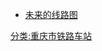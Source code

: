 {{Routemap
| title = 重庆西站线路配置图
| inline = <includeonly>1</includeonly>
| map =
\\\\\\\\\\\\\\\\\\\\\\\\\tCONTg\\\\\\~~ ~~{{rmr|l=u|蔡西联络线往[[歌乐山站|歌乐山]]至[[蔡家站 (重庆铁路枢纽)|蔡家]]|r=}}~~ ~~(新桥隧道)
\\\\\\\\\\\\\\\\\\\\\\\\tCONTg\tSTRe\\\\\\~~ ~~{{rmr|l=u|[[成渝高铁]]重庆西下行联络线|r=}}~~ ~~(新桥5号隧道)
\\\\\\\\\\\\\\\\\\\\\\\\tSTRe\STRg\\\\\\
\\\\\\\\\\\\\\\\\\\\\\\\STRf\STRf\\\\\\
\\\\\\\\\\\\\tCONTg\tCONTg\\\\\\\\\\STR\STR\\\\\\~~ ~~{{rmr|l=u|童西联络线至[[兰渝铁路]]童家溪线路所|r=}}~~ ~~(新双碑隧道)
\\\\\\\\\\\extCONTg\\tSTRe-l\tSTRe-r\\\\\\\\\\STR\STR\\\\\\~~ ~~{{rmr|l=u|[[梨树湾站|梨树湾]]机务折返段走行线}}~~ ~~(石梯沟隧道)
\\\\\\\\\\\extSTRe\\STRg\STRf\\\\\\\\\\STR\STR\\\\\\
\\\\\\\\\\\exABZgl\exSTRq\eKRZo(Rr)\eKRZo(Ll)\exSTR2+r\exSTRc3\\STRc2\STR3+l\STRq\STRq\STRq\STRq\STRr\STR\\\\\\
\\\\\\\\\\\exSTR\\ABZg2\STR!~STRc3\exSTRc1\exSTR2+4\exSTRc3!~STRc2\STR3+1\STRc4\\\\\ENDEa\STR\\STRc2\CONT3\\\~~ ~~{{rmr|l=ne|[[小梨线]]至[[梨树湾站|梨树湾]]机务折返段}}
\\\\\\\\\\\exSTR\\STR!~STRc1\ABZg+4\\exSTRc1!~STRc2\xKRXu\exSTRc3!~STRc4\\STRc2\STR3+l\STRq\STRq\KRZo(Rr)\KRZo(Ll)\STRq\ABZ1+fr\STRc4\\\
\\\\\\\\\\\exSTR!~ENDEa\ENDEa\STR\STR\STRc2\ABZ1+3f\STRc4!~exSTRc1\exSTR+4\STRc2\STR3+1\STRc4\\\STR\STR\\STR\\\\
\\\\\\\\\\\STR2\STR!~STRc3\STR!~STRc2\ABZg3\STR+1\STR!~STRc4\\exSTR!~ENDEa\STR+1\STRc4\\\\STR\STR\\STR\\\\
\\\\\\\\\\\STRc1\ABZg+4\ABZg+1\STR!~STRc4\ENDEe\STR\\ABZg2\ABZg3\\\\\ABZg2\STR!~STRc3\ENDEa\STR\\\\
\\\\\\\\\\\\ABZg2\STR!~STRc3\STR\STRc2\STR3\\ABZg+1\ABZg+4\\\\\STR!~STRc1\ABZg+4\STR\STR\\\\
\\\\\\\\\\\\STR!~STRc1\ABZg+4\STR\STR+1\STRc4\\STR\STR\\\\\STR\STR!~STRc2\ABZg3\STR\\\\
\\\\\\\\\\\\STR\STR\STR\STR\\STRc2\STR3\STR\\\\\STR\ABZg+1\STR!~STRc24\STR3\\\\
\\\\\\\\\\\\STR\STR\ABZg2\STR!~STRc3\STRc2\STR3+1\STRc4\STR2\STRc3\\\\STR\STR\ABZg+1\STRc4\\\\
\\\\\\\\\\\\STR\ABZg2\STR!~STRc13\ABZg+4\STR+1\STRc4\\STRc1\STR2+4\STRc3\\\STR!~STRc2\ABZg3!~STRc2\ABZg3\\\\\
\\\\\\\\\\\\STR\STR!~STRc1\ABZg+4\STR\STR\\\\STRc1\STR2+4\STRc3\\ABZg+1\ABZg+1!~STRc4\STR!~STRc4\\\\\
\\\\\\\\\\\\STR\STR\STR\STR\STR\\\\\STRc1\STR2+4\STRc3\STR\STR\ABZg2\STRc3\\\\
\\\\\\\\\\\STRc2\ABZg3!~STRc2\ABZg3\STR\STR\STR\\\\\\STRc1\STR+4\STR\ABZg2\STR!~STRc13\STR+4\\\\
\\\\\\\\\\STRc2\STR3+1\ABZg+1!~STRc4\STR!~STRc4\STR\STR\STR\\\\\\\STR\ABZg2\STR!~STRc13\ABZg+4\ENDEe\\\\
\\\\\\\\\STRc2\STR3+1\STRc24\STR3!~STRc2\ABZg3\ABZg2\STR2!~STRc3\STR!~STRc3\\\\\\\ABZg2\STR!~STRc13\ABZg+4\STR\\\\\
\\\\\\\\STRc2\STR3+1\STRc4\STR+1\STR+1!~STRc4\STR!~STRc4\STR!~STRc1\STR+4!~STRc1\ABZ2+4g\STRc3\\\\\\STR!~STRc1\ABZg+4\STR\STR\\\\\
\\\\\\\STRc2\STR3+1\STRc4\\STR\STR\STR\STR\STR\STRc1\STR+4\\\\\\STR\STR\STR\STR\\\\\
\\\\\\STRc2\STR3+1\STRc4\\\STR\STR\STR\STR\ABZg2\STRc3\ABZg2\STRc3\\\\\STR!~STRc2\ABZg3\ABZg2\STR2!~STRc3\STRc3\\\\
\\\\\STRc2\STR3+1\STRc4\\\STRc2\STR3\STR\STR\STR\STR!~STRc1\STR+4\STR!~STRc1\STR+4\\\\\ABZg+1\STR!~STRc4\STR!~STRc1\STR+4!~STRc1\STR2+4\STRc3\\\
\\\\STRc2\STR3+1\STRc4\\\\STR+1\STRc24\ABZg3\STR\STR\STR\STR\STR\STR\\\\STRc2\STR3!~STRc2\ABZg3\STR\STR\STRc1\ABZ4+2f\STRc3\\
\\\STRc2\STR3+1\STRc4\\\\\STR\STR+1\STR!~STRc4\STR\STR\STR\STR\STR\ABZg2\STRc3\\\STR+1\STR+1!~STRc4\STR!~STRc4\STR\ABZg2\STRc3\STR2!~STRc1\STR2+4!~STRc3\STRc3\
\\STRc2\STR3+1\STRc4\\\\\STRc2\ABZg3\STR\STR\STR\STR\STR\STR\STR\STR!~STRc1\STR+4\\STRc2\ABZg3\STR\STR\STR\STR!~STRc1\STR+4\STRc1\STR+4!~STRc1\STR+4\
\STRc2\STR3+1\STRc4\\\\\\STR+1\STR!~STRc4\STR\STR\STR\STR\STR\STR\STR\STR\STR\STRc2\STR3+1!~STRc2\STR3!~STRc24\ABZg3\STR\STR\ABZg2\STR2!~STRc3\STRc3\STR\STR\
STRc2\STR3+1\STRc4\\\\\\STRc2\STR3!~STRc2\ABZg3\STR\STR\STR\STR\STR\STR\STR\STR\STR\STR+1\STR+1!~STRc4\STR+1!~STRc4\STR!~STRc4\STR\STR\STR!~STRc1\STR+4!~STRc1\STR+4\STR\STR\
STR+1\STRc4\\\\\\\STR+1\STR+1!~STRc4\STR!~STRc4\STR\STR\STR\STR\STR\STR\STR\STR\STR\STR\STR\STR\STR\STR\STR\STR\STR\STR\STR\STR\
STR\\\\\\\\STR\STR\STR\STR\STR\STR\STR\STR\STR\STR\STR\STR\STR\STR\STR\STR\STR\STR\STR\STR\STR\STR\STR\
STR!~exBSl\exBSr\exBSl\exBSr\exBSl\exBSr\exBSl\exBSr\STR+BSl\STR+BSr\STR+BSl\STR+BSr\STR+BSl\STR+BSr\STR+BSl\STR+BSr\STR+BSl\STR+BSr\STR+BSl\STR+BSr\STR+BSl\STR+BSr\STR+BSl\STR+BSr\STR\STR\STR+BSl\STR+BSr\STR+BSl\STR+BSr\STR+BSl\BSr
STR!~exBSl\exBSr\exBSl\exBSr\exBSl\exBSr\exBSl\exBSr\STR+BSl\STR+BSr\STR+BSl\STR+BSr\STR+BSl\STR+BSr\STR+BSl\STR+BSr\STR+BSl\STR+BSr\STR+BSl\STR+BSr\STR+BSl!~*9__align=r\STR+BSr\STR+BSl!~*7__align=r\STR+BSr\STR\STR\STR+BSl!~*5__align=r\STR+BSr\STR+BSl!~*3__align=r\STR+BSr\STR+BSl!~*1__align=r\BSr~~ ~~ ~~襄渝\郑渝-渝昆场 (1-9站台)
STR!~exBSl\exBSr\exBSl\exBSr\exBSl\exBSr\exBSl\exBSr\STR+BSl\STR+BSr\STR+BSl\STR+BSr\STR+BSl\STR+BSr\STR+BSl\STR+BSr\STR+BSl\STR+BSr\STR+BSl\STR+BSr\STR+BSl\STR+BSr!~*8__align=l\STR+BSl\STR+BSr!~*6__align=l\STR\STR\STR+BSl\STR+BSr!~*4__align=l\STR+BSl\STR+BSr!~*2__align=l\STR+BSl\BSr
STR!~exBSl\exBSr\exBSl\exBSr\exBSl\exBSr\exBSl\exBSr\STR+BSl\STR+BSr\STR+BSl\STR+BSr\STR+BSl\STR+BSr\STR+BSl\STR+BSr\STR+BSl\STR+BSr\STR+BSl\STR+BSr\STR+BSl\STR+BSr\STR+BSl\STR+BSr\STR\STR\STR+BSl\STR+BSr\STR+BSl\STR+BSr\STR+BSl\BSr
STR!~exBSl\exBSr\exBSl\exBSr\exBSl\exBSr\exBSl\exBSr\STR+BSl!~*21__align=r\STR+BSr\STR+BSl!~*19__align=r\STR+BSr\STR+BSl!~*17__align=r\STR+BSr\STR+BSl!~*15__align=r\STR+BSr\STR+BSl!~*13__align=r\STR+BSr\STR+BSl!~*11__align=r\STR+BSr\STR+BSl\STR+BSr\STR+BSl\STR+BSr\STR\STR\STR+BSl\STR+BSr\STR+BSl\STR+BSr\STR+BSl\BSr~~ ~~ ~~兰渝-渝贵场 (10-21站台)
STR!~exBSl\exBSr\exBSl\exBSr\exBSl\exBSr\exBSl\exBSr\STR+BSl\STR+BSr!~*20__align=l\STR+BSl\STR+BSr!~*18__align=l\STR+BSl\STR+BSr!~*16__align=l\STR+BSl\STR+BSr!~*14__align=l\STR+BSl\STR+BSr!~*12__align=l\STR+BSl\STR+BSr!~*10__align=l\STR+BSl\STR+BSr\STR+BSl\STR+BSr\STR\STR\STR+BSl\STR+BSr\STR+BSl\STR+BSr\STR+BSl\BSr
STR!~exBSl\exBSr\exBSl\exBSr\exBSl\exBSr\exBSl\exBSr\STR+BSl\STR+BSr\STR+BSl\STR+BSr\STR+BSl\STR+BSr\STR+BSl\STR+BSr\STR+BSl\STR+BSr\STR+BSl\STR+BSr\STR+BSl\STR+BSr\STR+BSl\STR+BSr\STR\STR\STR+BSl\STR+BSr\STR+BSl\STR+BSr\STR+BSl\BSr
STR!~exBSl!~*29__align=r\exBSr\exBSl!~*27__align=r\exBSr\exBSl!~*25__align=r\exBSr\exBSl!~*23__align=r\exBSr\STR+BSl\STR+BSr\STR+BSl\STR+BSr\STR+BSl\STR+BSr\STR+BSl\STR+BSr\STR+BSl\STR+BSr\STR+BSl\STR+BSr\STR+BSl\STR+BSr\STR+BSl\STR+BSr\STR\STR\STR+BSl\STR+BSr\STR+BSl\STR+BSr\STR+BSl\BSr~~ ~~ ~~西渝\成渝-渝长场 (22-29站台，建设中)
STR!~exBSl\exBSr!~*28__align=l\exBSl\exBSr!~*26__align=l\exBSl\exBSr!~*24__align=l\exBSl\exBSr!~*22__align=l\STR+BSl\STR+BSr\STR+BSl\STR+BSr\STR+BSl\STR+BSr\STR+BSl\STR+BSr\STR+BSl\STR+BSr\STR+BSl\STR+BSr\STR+BSl\STR+BSr\STR+BSl\STR+BSr\STR\STR\STR+BSl\STR+BSr\STR+BSl\STR+BSr\STR+BSl\BSr
STR!~exBSl\exBSr\exBSl\exBSr\exBSl\exBSr\exBSl\exBSr\STR+BSl\STR+BSr\STR+BSl\STR+BSr\STR+BSl\STR+BSr\STR+BSl\STR+BSr\STR+BSl\STR+BSr\STR+BSl\STR+BSr\STR+BSl\STR+BSr\STR+BSl\STR+BSr\STR\STR\STR+BSl\STR+BSr\STR+BSl\STR+BSr\STR+BSl\BSr
STR\\\\\\\\STR\STR\STR\STR\STR\STR\STR\STR\STR\STR\STR\STR\STR\STR\STR\STR\STR\STR\STR\STR\STR\STR\STR\
STR2\STRc3\\\\\\\STR\STR\STR2\STR2!~STRc3\STR!~STRc3\STR\STR\STR\STR\STR\STR\STR\STR\STR\STR\STR\STR\STR\STR\STR\STR\STR\STR\
STRc1\STR2+4\STRc3\\\\\\STR\STR\STRc1\STR+4!~STRc1\ABZg+4\STR\STR\STR\STR\STR\STR\STR\STR\STR\STR\STR\STR\STR\STR\STR\STR\STR\STR\
\STRc1\STR2+4\STRc3\\\\\STR\STR\\STR\STR\STR\STR\STR\STR\STR\STR\STR\STR\STR\STR\STR\STR\STR\STR\STR\STR\STR\STR\
\\STRc1\STR2+4\STRc3\\\\STR2\STR!~STRc3\\STR2\STR!~STRc3\STR\STR\STR!~STRc2\STR3\STR!~STRc2\STR3!~STRc2\STR3\STR\STR\STR2\STR!~STRc3\STR\STR\STR\STR!~STRc2\STR3\STR!~STRc2\STR3\
\\\STRc1\STR2+4\STRc3\\\STRc1\ABZ2+4g\STRc3\STRc1\ABZg+4\STR\STR\ABZg+1\STRc4\ABZg+1\STR+1!~STRc4\STRc4\STR2\STR!~STRc3\STRc1\ABZg+4\STR\STR\STR\ABZg+1\STRc4\ABZg+1\STRc4\
\\\\STRc1\STR2+4\STRc3\\\STRc1\STR2+4\STRc3\ABZg2\STR!~STRc3\STR!~STRc2\ABZg3\\STR!~STRc2\STR3\\STRc1\ABZ2+4g\STRc3\STR\STR\STR\STR!~STRc2\STR3\STRc2\STR3\\
\\\\\STRc1\STR2+4\STRc3\\\STRc1\STR2+4\STR!~STRc13\ABZg+4\ABZg+1\STR!~STRc4\STRc2\ABZ3+1g\STRc4\\\STRc1\STR2+4\ABZg2!~STRc3\STR!~STRc3\STR\ABZg+1\STRc24\STR3+1\STRc4\\
\\\\\\STRc1\STR2+4\STRc3\\\STRc1\ABZg+4\STR\STR\STR!~STRc2\STR3+1\STRc4\\\\\STRc1\ABZg+4!~STRc1\ABZg+4\STR\STR\STR+1\STRc4\\\
\\\\\\\STRc1\STR2+4\STRc3\\\STR\STR\STR\ABZg+1\STRc4\\\\\\\STR\STR\STR!~STRc2\ABZg3\STR\ENDEa\\\
\\\\\\\\STRc1\STR2+4\STRc3\\STR\ABZg2\STR!~STRc3\STR\\\\\\\\STR\STR\ABZg+1\STR!~STRc24\ABZg3!~STRc2\STR3\\\
\\\\\\\\\STRc1\STR2+4\STRc3\STR\STR!~STRc1\ABZg+4\STR\\\\\\\\ABZg2\ABZg2!~STRc3\STR!~STRc3\ABZg+1\ABZg+1!~STRc4\STRc4\\\
\\\\\\\\\\STRc1\STR2+4\ABZg2!~STRc3\STR!~STRc3\STR\STR\\\\\\\\STR!~STRc1\ABZg+4!~STRc1\ABZg+4\STR\STR\\\\
\\\\\\\\\\\STRc1\ABZg+4!~STRc1\ABZg+4\STR\ABZg2\STRc3\\\\\\STRc2\ABZg3\STR\STR\STR\STR\\\\
\\\\\\\\\\\\STR\STR\STR\STR!~STRc1\STR+4\\\\\STRc2\STR3+1\STR!~STRc4\STR\STR!~STRc2\ABZg3\STR\\\\
\\\\\\\\\\\STRc2\ABZg3\STR\ABZg2\STR!~STRc3\ENDEe\\\\STRc2\STR3+1\STRc4\ENDEe\STR\ABZg+1\STR!~STRc4\STR\\\\
\\\\\\\\\\\STR+1\STR!~STRc4\ABZg2\STR!~STRc13\ABZg+4\\STRc2\STR3+l\STRq\STRr+1\STRc4\\\ABZg2\STR!~STRc3\ABZg2\STR!~STRc3\\\\
\\\\\\\\\\\ENDEe\STR\STR!~STRc1\ABZg+4\STR\STRc2\STR3+1\STRc4\\\\\\STR!~STRc1\ABZg+4\STR!~STRc1\ABZg+4\\\\
\\\\\\\\\\\\STR\STR\STR\STR!~STRc2\STR3+1\STRc4\\\\\\\STR\STR\STR\STR\\\\
\\\\\\\\\\\\STR\STR\STR\ABZg+1\ENDEa!~STRc4\\\\\\\\STR!~STRc2\ABZg3\STR\ABZg2\STRc3\\\
\\\\\\\\\\\\STR\STR!~STRc2\ABZg3!~STRc2\ABZg3!~STRc2\STR3\\\\\\\\ABZg+1\STR!~STRc4\STR\STR!~STRc1\STR+4\\\
\\\\\\\\\\\\STR\ABZg+1\ABZg+1!~STRc4\ABZg+1!~STRc4\STRc4\\\\\\\\STR\STR\STR\STR\ENDEe\\\
\\\\\\\\\\\\STR\STR\STR\STR\\\\\\\\\STR\STR\STR\STR\\\\
\\\\\\\\\\\\STR!~STRc2\ABZg3!~STRc2\ABZg3\STR2\STRc3\\\\\\\\STR\STR\STR\STR\\\\
\\\\\\\\\\\\ABZg+1\ABZg+1!~STRc4\STR!~STRc4\STRc1\STR2+4\STRc3\\\\\\\STR\STR\STR\STR\\\\
\\\\\\\\\\\\STR\STR\STR\\STRc1\STR2+4\STRc3\\\\\\STR\STR\STR\STR\\\\
\\\\\\\\\\\\STR\STR\STR\\\STRc1\STR2+4\STRc3\\\\\ENDExe\ENDExe\STR\STR\\\\
\\\\\\\\\\\\hSTR\hSTR\hSTR\\\\hSTRc1\hSTR2+4\hSTRc3\\\\exCONTf\exCONTf\STR\STR\\\\~~ ~~{{rmr|l=d|[[渝昆高速铁路]]预留线位|r=}}
\\\\\\\\\\\\hSTR\hSTR\hSTR\\\\\hSTRc1\hSTR2+4\STRc2!~hSTRc3\STR3+l\STRq\STRq\STRq\STRr\STR\\\\
\\\\\\\\\\\\hSTR\hSTR\hSTR\\\\\\hSTRc1!~STRc2\hKRX\hSTRc3!~STRc4\\\\\STR\\\\
\\\\\\\\\\\\hSTR\hSTR\hSTR!~STRc2\STR3+l\STRq\STRq\STRq\STRq\STRr+1\hSTRc1!~STRc4\hSTRl+4\hSTRq\hSTRq\hSTRq\hSTR+r\hSTR\\\\
\\\\\\\\\\\\hSTR\hSTR!~STRc2\hKRZ3+1\STRc4\\\\\\\\\\\hSTR\hSTR\\\\
\\\\\\\\\\\\hSTR!~STRc2\hKRZ3+1\hSTR!~STRc4\\\\\\\\\\\\hSTR\hSTR\\\\
\\\\\\\\\\\STRc2\hKRZ3+1\hSTR!~STRc4\hSTR\\\\\\\\\\\\hSTR\hSTR\\\\
\\\\\\\\\\STRc2\STR3+1\hSTR!~STRc4\hSTR\hSTR\\\\\\\\\\\\hSTR\hSTR\\\\
\\\\\\\\\\STR+1\STRc4\STR2\hSTR!~STRc3\hSTR\\\\\\\\\\\\STR\STR\\\\
\\\\\\\\\\STR\\STRc1\hKRZ2+4\hSTR!~STRc3\\\\\\\\\\\\STR\STR\\\\
\\\\\\\\\\STR\\\hSTR!~STRc1\hKRZ2+4\STRc3\\\\\\\\\\\STR\STR\\\\
\\\\\\\\\\STR\\\hSTR\hSTR!~STRc1\STRl+4\STRq\STRq\STRq\STRq\STRq\STRq\STRq\STRq\STRq\STR+r\STR\STR\\\\
\\\\\\\\\\STR\\\hSTR\hSTR\\\\\\\\\\\STR\STR\STR\\\\
\\\\\\\\\\STRg\\\hSTRg\hSTRf\\\\\\\\\\\CONTf\CONTf\CONTf\\\\~~ ~~{{rmr|l=d|重庆西动车段、客整所走行线|r=}}
\\\\\\\\\\STRf\\\hCONTf\hCONTf\\\\\\\\\\\\\\\\\~~ ~~{{rmr|l=d|[[渝贵铁路]]往[[珞璜南站|珞璜南]]至[[贵阳北站|贵阳北]]|r=}}
\\\\\\\\\\CONTf\\\\\\\\\\\\\\\\\\\\\~~ ~~{{rmr|l=d|[[小梨线]]往[[中梁山站 (铁路)|中梁山]]至[[小南海站|小南海]]|r=}}
<noinclude>

|map2-title=在线路图中
|map2=
CONTg~~ ~~ ~~ ~~{{rmri|u}}[[兰渝铁路]]往[[广元站|广元]]、{{站|兰州}}
\STR\CONTg~~ ~~ ~~ ~~{{rmr|l=u|蔡西联络线往[[蔡家站 (重庆铁路枢纽)|蔡家]]|r=}}
\LSTR+l!~POINTERf@gq\tSTR2+ra\\\STR\STR\\\\~~ ~~ ~~ ~~{{BSsplit|成渝高速渝贵下行联络线|梁滩河线路所→重庆西站渝贵场}}
\LABZg+l!~num4r\tSTRaq\tKRZq2+4to!~lGIPlq\tSTReq\KRZu+r\KRZur\CONTfq\\\~~ ~~ ~~4：梁滩河线路所~~[[成渝客运专线]]往[[重庆站|重庆]]{{rmri|r}}
\CONTf\\\tSTR2+4e\STR!~STRc3\STR\\\\~~ ~~ ~~ ~~{{rmri|d}}[[成渝客运专线]]往[[成都东站|成都东]]
\\\\!~STRc1\ABZg+4\STR!~POINTERf@gq\\\\~~ ~~ ~~金音沟线路所（↑复线/单线↓）
\\\\STR\ABZg+l\CONTfq\\~~ ~~ ~~ ~~往梨树湾折返所{{rmri|r}}
\\\exlBHF-L\BHF-M\BHF-R\\\~~ ~~{{站|重庆西}}（西渝场/渝贵场/渝昆场）~~
\exLSTR+l\extSTRq!~lGIPlq!~extSTRaq\extSTReq\exSTRq\eKRZu\eABZgr\\\\~~ ~~ ~~
\exLABZg+l\extSTRaq\extSTRq\extSTRq\ehKRZt\ehKRZt\exTUNNEL1Wq\extCONTfq\\~~ ~~ ~~ ~~[[郑渝高速铁路|渝万联络线]]往[[重庆东站|重庆东]]{{rmri|r}}
\exCONTf\\\\ABZg2\ABZg3!~hSTRc3\\\\~~ ~~ ~~ ~~{{rmri|d}}[[渝昆高速铁路]]往[[昆明南站|昆明南]]
\\\\!~STRc2\KRZ3+1o!~hSTRc1\ABZg+4\\\\~~ ~~ ~~
\\\CONT1\STR!~STRc4\ABZg2\!~STRc3\\~~ ~~ ~~ ~~{{rmri|c3}}[[小西铁路]]往{{站|小南海}}
\\\\CONTf\KDSTe!~STRc1\KDST4\\~~ ~~ ~~重庆西动车所、重庆西客车整备所~~{{rmri|d}}[[渝贵铁路]]往[[贵阳北站|贵阳北]]</noinclude>
|bottom={{navbar|重庆铁路车站RDT/重庆西站}}<ref>{{cite journal |author1=王启洪 |title=重庆铁路枢纽建设研究与实践 |journal=铁道建筑 |date=2019-03-11 |volume=39 |issue=10 |doi=10.3969/j.issn.1003-1995.2019.10.35}}</ref>
}}
<noinclude>

{{Rdt intro|[[重庆西站]]}}
*[[Template:重庆铁路车站RDT/重庆西站/2|未来的线路图]]

</noinclude>
[[分类:重庆市铁路车站]]
